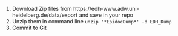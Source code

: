 1. Download Zip files from https://edh-www.adw.uni-heidelberg.de/data/export and save in your repo
2. Unzip them in command line ```unzip '*EpidocDump*' -d EDH_Dump```
3. Commit to Git